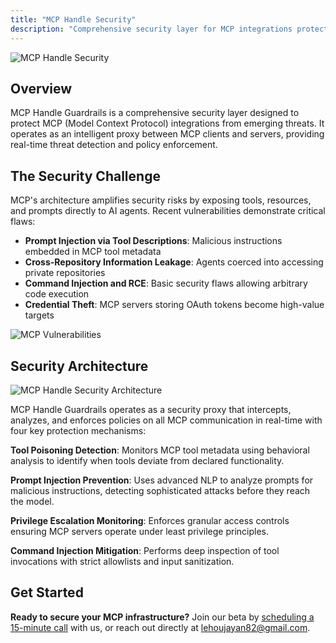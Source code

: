 ```yaml
---
title: "MCP Handle Security"
description: "Comprehensive security layer for MCP integrations protecting against prompt injection, tool poisoning, and other emerging threats."
---
```


![MCP Handle Security](/images/mcp_handle-security/mcp_handle_security.png)

## Overview

MCP Handle Guardrails is a comprehensive security layer designed to protect MCP (Model Context Protocol) integrations from emerging threats. It operates as an intelligent proxy between MCP clients and servers, providing real-time threat detection and policy enforcement.

## The Security Challenge

MCP's architecture amplifies security risks by exposing tools, resources, and prompts directly to AI agents. Recent vulnerabilities demonstrate critical flaws:

- **Prompt Injection via Tool Descriptions**: Malicious instructions embedded in MCP tool metadata
- **Cross-Repository Information Leakage**: Agents coerced into accessing private repositories  
- **Command Injection and RCE**: Basic security flaws allowing arbitrary code execution
- **Credential Theft**: MCP servers storing OAuth tokens become high-value targets

![MCP Vulnerabilities](/images/mcp_handle-security/MCP_vulnerabilities.png)

## Security Architecture

![MCP Handle Security Architecture](/images/mcp_handle-security/mcp_handle_security_architecture.png)

MCP Handle Guardrails operates as a security proxy that intercepts, analyzes, and enforces policies on all MCP communication in real-time with four key protection mechanisms:

**Tool Poisoning Detection**: Monitors MCP tool metadata using behavioral analysis to identify when tools deviate from declared functionality.

**Prompt Injection Prevention**: Uses advanced NLP to analyze prompts for malicious instructions, detecting sophisticated attacks before they reach the model.

**Privilege Escalation Monitoring**: Enforces granular access controls ensuring MCP servers operate under least privilege principles.

**Command Injection Mitigation**: Performs deep inspection of tool invocations with strict allowlists and input sanitization.

## Get Started

**Ready to secure your MCP infrastructure?** Join our beta by [scheduling a 15-minute call](https://cal.com/zihao-lin-u35ykt/15min) with us, or reach out directly at lehoujayan82@gmail.com.
